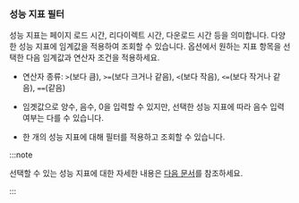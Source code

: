 ### 성능 지표 필터

성능 지표는 페이지 로드 시간, 리다이렉트 시간, 다운로드 시간 등을 의미합니다. 다양한 성능 지표에 임계값을 적용하여 조회할 수 있습니다. <Cmdname sid="TTL08292" className="uitext" replace="ms" /> 옵션에서 원하는 지표 항목을 선택한 다음 임계값과 연산자 조건을 적용하세요.

<ImgLang img="browser-statistics-perf-metrics-filter.png" desc="성능 지표" />

* 연산자 종류: `>`(보다 큼), `>=`(보다 크거나 같음), `<`(보다 작음), `<=`(보다 작거나 같음), `==`(같음)

* 임곗값으로 양수, 음수, 0을 입력할 수 있지만, 선택한 성능 지표에 따라 음수 입력 여부는 다를 수 있습니다.

* 한 개의 성능 지표에 대해 필터를 적용하고 조회할 수 있습니다.

:::note

선택할 수 있는 성능 지표에 대한 자세한 내용은 [다음 문서](#columninfo)를 참조하세요.

:::